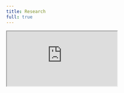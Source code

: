 ```yaml
---
title: Research
full: true
---
```


<iframe
  src="https://aidenybai.com/work/million-js"
  style={{
    width: '100%',
    height: '100%',
    border: 0,
    overflow: 'hidden',
    background: '#fff',
  }}
  title="Research"
  allow="accelerometer; ambient-light-sensor; camera; encrypted-media; geolocation; gyroscope; hid; microphone; midi; payment; usb; vr; xr-spatial-tracking"
  sandbox="allow-autoplay allow-forms allow-modals allow-popups allow-presentation allow-same-origin allow-scripts"
/>
